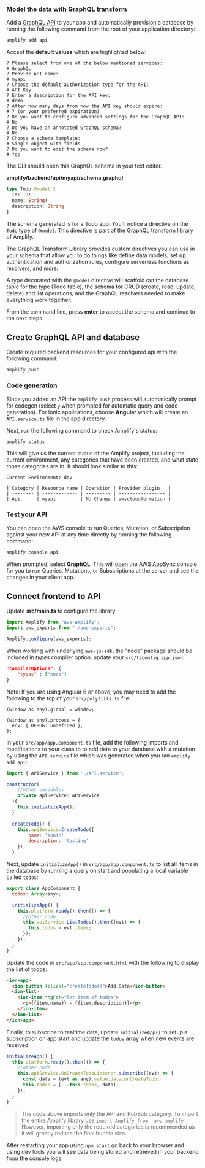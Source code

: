 ### Model the data with GraphQL transform

Add a [GraphQL API](https://docs.aws.amazon.com/appsync/latest/devguide/designing-a-graphql-api.html) to your app and automatically provision a database by running the following command from the root of your application directory:

```bash
amplify add api
```

Accept the **default values** which are highlighted below:

```console
? Please select from one of the below mentioned services:
# GraphQL
? Provide API name:
# myapi
? Choose the default authorization type for the API:
# API Key
? Enter a description for the API key:
# demo
? After how many days from now the API key should expire:
# 7 (or your preferred expiration)
? Do you want to configure advanced settings for the GraphQL API:
# No
? Do you have an annotated GraphQL schema?
# No
? Choose a schema template: 
# Single object with fields
? Do you want to edit the schema now?
# Yes
```

The CLI should open this GraphQL schema in your text editor.

__amplify/backend/api/myapi/schema.graphql__

```graphql
type Todo @model {
  id: ID!
  name: String!
  description: String
}
```

The schema generated is for a Todo app. You'll notice a directive on the `Todo` type of `@model`. This directive is part of the [GraphQL transform](/cli/graphql-transformer/model) library of Amplify. 

The GraphQL Transform Library provides custom directives you can use in your schema that allow you to do things like define data models, set up authentication and authorization rules, configure serverless functions as resolvers, and more.

A type decorated with the `@model` directive will scaffold out the database table for the type (Todo table), the schema for CRUD (create, read, update, delete) and list operations, and the GraphQL resolvers needed to make everything work together.

From the command line, press __enter__ to accept the schema and continue to the next steps.

## Create GraphQL API and database

Create required backend resources for your configured api with the following command:

```bash
amplify push
```

### Code generation

Since you added an API the `amplify push` process will automatically prompt for codegen (select `y` when prompted for automatic query and code generation). For Ionic applications, choose **Angular** which will create an `API.service.ts` file in the app directory.

Next, run the following command to check Amplify's status:

```bash
amplify status
```

This will give us the current status of the Amplify project, including the current environment, any categories that have been created, and what state those categories are in. It should look similar to this:

```console
Current Environment: dev

| Category | Resource name | Operation | Provider plugin   |
| -------- | ------------- | --------- | ----------------- |
| Api      | myapi         | No Change | awscloudformation |
```

### Test your API

You can open the AWS console to run Queries, Mutation, or Subscription against your new API at any time directly by running the following command:

```bash
amplify console api
```

When prompted, select **GraphQL**. This will open the AWS AppSync console for you to run Queries, Mutations, or Subscriptions at the server and see the changes in your client app.

## Connect frontend to API

Update __src/main.ts__ to configure the library:

```javascript
import Amplify from "aws-amplify";
import aws_exports from "./aws-exports";

Amplify.configure(aws_exports);
```

When working with underlying `aws-js-sdk`, the "node" package should be included in *types* compiler option. update your `src/tsconfig.app.json`:

```json
"compilerOptions": {
    "types" : ["node"]
}
```

Note: If you are using Angular 6 or above, you may need to add the following to the top of your `src/polyfills.ts` file:
```
(window as any).global = window;

(window as any).process = {
  env: { DEBUG: undefined },
};
```

In your `src/app/app.component.ts` file, add the following imports and modifications to your class to to add data to your database with a mutation by using the `API.service` file which was generated when you ran `amplify add api`:

```javascript
import { APIService } from './API.service';

constructor(
    //other variables
    private apiService: APIService
  ){  
    this.initializeApp();
  }

  createTodo() {
    this.apiService.CreateTodo({
        name: 'ionic',
        description: 'testing'
    });
  }
```

Next, update `initializeApp()` in `src/app/app.component.ts` to list all items in the database by running a query on start and populating a local variable called `todos`:

```javascript
export class AppComponent {
  todos: Array<any>;

  initializeApp() {
    this.platform.ready().then(() => {
      //other code
      this.apiService.ListTodos().then((evt) => {
        this.todos = evt.items;
      });
    });
  }
}
```

Update the code in `src/app/app.component.html` with the following to display the list of todos:

```html
<ion-app>
  <ion-button (click)="createTodo()">Add Data</ion-button>
  <ion-list>
    <ion-item *ngFor="let item of todos">
      <p>{{item.name}} - {{item.description}}</p>
    </ion-item>
  </ion-list>
</ion-app>

```

Finally, to subscribe to realtime data, update `initializeApp()` to setup a subscription on app start and update the `todos` array when new events are received:

```javascript
initializeApp() {
  this.platform.ready().then(() => {
    //other code
    this.apiService.OnCreateTodoListener.subscribe((evt) => {
      const data = (evt as any).value.data.onCreateTodo;
      this.todos = [...this.todos, data];
    });
  }
}
```

> The code above imports only the API and PubSub category. To import the entire Amplify library use `import Amplify from 'aws-amplify'`. However, importing only the required categories is recommended as it will greatly reduce the final bundle size.

After restarting your app using `npm start` go back to your browser and using dev tools you will see data being stored and retrieved in your backend from the console logs.

